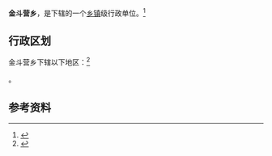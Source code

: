 {{中国乡级行政区|37/15/21/207/000}}

'''金斗营乡'''，是{{PRC admin/fullname|37/15/21/207/000|3}}下辖的一个[[乡镇|乡镇]]级行政单位。<ref>{{PRC admin/ref sgc|{{PRC admin/parent|37/15/21/207/000}}}}</ref>

== 行政区划 ==

金斗营乡下辖以下地区：<ref>{{PRC admin/ref sgc|37/15/21/207/000}}</ref>

{{PRC admin/children|37/15/21/207/000}}。

== 参考资料 ==

{{reflist}}

{{行政区划小作品}}
{{PRC admin/navcat|37/15/21/207/000}}